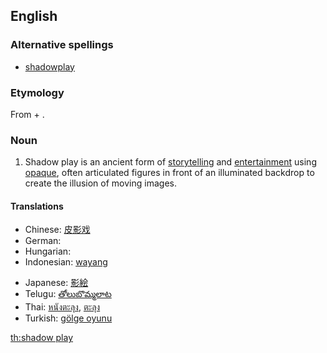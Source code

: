 ==English==

===Alternative spellings===
*[[shadowplay]]

===Etymology===
From {{term|shadow}} + {{term|play}}.

===Noun===
{{wikipedia}}
{{en-noun}}

# Shadow play is an ancient form of [[storytelling]] and [[entertainment]] using [[opaque]], often articulated figures in front of an illuminated backdrop to create the illusion of moving images.

====Translations====
{{trans-top|form of storytelling using opaque figures in front of an illuminated backdrop}}
*Chinese: [[皮影戏]]
*German: {{t-|de|Schattenspiel|n}}
* Hungarian: {{t|hu|árnyjáték}}
*Indonesian: [[wayang]]
{{trans-mid}}
*Japanese: [[影絵]]
*Telugu: [[తోలుబొమ్మలాట]]
*Thai: [[หนังตะลุง]], [[ตะลุง]]
*Turkish: [[gölge oyunu]]
{{trans-bottom}}

[[th:shadow play]]